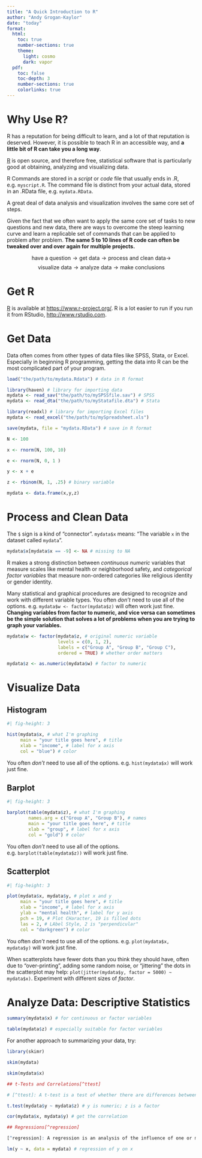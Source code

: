 ```yaml
---
title: "A Quick Introduction to R"
author: "Andy Grogan-Kaylor"
date: "today"
format:
  html:
    toc: true
    number-sections: true
    theme:
      light: cosmo
      dark: vapor
  pdf:
    toc: false
    toc-depth: 3
    number-sections: true
    colorlinks: true
---
```


# Why Use R?

R has a reputation for being difficult to learn, and a lot of that reputation is deserved. However, it is possible to teach R in an accessible way, and **a little bit of R can take you a long way**.  

[R](https://www.r-project.org/) is open source, and therefore free, statistical software that is particularly good at obtaining, analyzing and visualizing data.

R Commands are stored in a *script* or *code* file that usually ends in .R, e.g. `myscript.R`. The command file is distinct from your actual data, stored in an .RData file, e.g. `mydata.RData`.

A great deal of data analysis and visualization involves the same core set of steps.

Given the fact that we often want to apply the same core set of tasks to new questions and new data, there are ways to overcome the steep learning curve and learn a replicable set of commands that can be applied to problem after problem. **The same 5 to 10 lines of R code can often be tweaked over and over again for multiple projects.**

$$\text{have a question} \rightarrow \text{get data} \rightarrow \text{process and clean data} \rightarrow$$ 
$$\text{visualize data} \rightarrow \text{analyze data} \rightarrow \text{make conclusions}$$

# Get R

[R](https://www.r-project.org/) is available at [https://www.r-project.org/](https://www.r-project.org/). R is a lot easier to run if you run it from RStudio, [http://www.rstudio.com](http://www.rstudio.com).

# Get Data 

Data often comes from other types of data files like SPSS, Stata, or Excel. Especially in beginning R programming, getting the data into R can be the most complicated part of your program.

```r

load("the/path/to/mydata.Rdata") # data in R format

library(haven) # library for importing data 
mydata <- read_sav("the/path/to/mySPSSfile.sav") # SPSS
mydata <- read_dta("the/path/to/myStatafile.dta") # Stata

library(readxl) # library for importing Excel files
mydata <- read_excel("the/path/to/mySpreadsheet.xls")

save(mydata, file = "mydata.RData") # save in R format

```

```r

N <- 100

x <- rnorm(N, 100, 10)

e <- rnorm(N, 0, 1 )

y <- x + e

z <- rbinom(N, 1, .25) # binary variable

mydata <- data.frame(x,y,z)

```


# Process and Clean Data  

The `$` sign is a kind of "connector".  `mydata$x` means:  "The variable `x` in the dataset called `mydata`". 

```r

mydata$x[mydata$x == -9] <- NA # missing to NA

```

R makes a strong distinction between *continuous* *numeric* variables that measure  scales like mental health or neighborhood safety, and *categorical* *factor variables* that measure non-ordered categories like religious identity or gender identity. 

Many statistical and graphical procedures are designed to recognize and work with different variable types. You often *don't* need to use all of the options.  e.g. `mydata$w <- factor(mydata$z)` will often work just fine. **Changing variables from factor to numeric, and vice versa can sometimes be the simple solution that solves a lot of problems when you are trying to graph your variables.**

```r

mydata$w <- factor(mydata$z, # original numeric variable
                   levels = c(0, 1, 2), 
                   labels = c("Group A", "Group B", "Group C"), 
                   ordered = TRUE) # whether order matters

mydata$z <- as.numeric(mydata$w) # factor to numeric

```

# Visualize Data

## Histogram

```r
#| fig-height: 3

hist(mydata$x, # what I'm graphing
     main = "your title goes here", # title
     xlab = "income", # label for x axis
     col = "blue") # color

```

:::{.callout-tip}
You often *don't* need to use all of the options.  e.g. `hist(mydata$x)` will work just fine.
:::

## Barplot 

```r
#| fig-height: 3

barplot(table(mydata$z), # what I'm graphing
        names.arg = c("Group A", "Group B"), # names
        main = "your title goes here", # title
        xlab = "group", # label for x axis
        col = "gold") # color

```

:::{.callout-tip}
You often *don't* need to use all of the options.  e.g. `barplot(table(mydata$z))` will work just fine.
:::

## Scatterplot 

```r
#| fig-height: 3

plot(mydata$x, mydata$y, # plot x and y
     main = "your title goes here", # title
     xlab = "income", # label for x axis
     ylab = "mental health", # label for y axis
     pch = 19, # Plot CHaracter, 19 is filled dots
     las = 2, # LAbel Style, 2 is "perpendicular"
     col = "darkgreen") # color

```

:::{.callout-tip}
You often *don't* need to use all of the options.  e.g. `plot(mydata$x, mydata$y)` will work just fine. 
:::

:::{.callout-tip}
When scatterplots have fewer dots than you think they should have, often due to "over-printing", adding some random noise, or "jittering" the dots in the scatterplot may help:  `plot(jitter(mydata$y, factor = 5000) ~ mydata$x)`.  Experiment with different sizes of *factor*.
:::

# Analyze Data: Descriptive Statistics

```r

summary(mydata$x) # for continuous or factor variables

table(mydata$z) # especially suitable for factor variables

```

For another approach to summarizing your data, try:

```r

library(skimr)

skim(mydata)

skim(mydata$x)

```

```r

## t-Tests and Correlations[^ttest]

# [^ttest]: A t-test is a test of whether there are differences between two groups.  A correlation is a measure, varying between -1 and +1 of the relationship between two continuous variables.

```

```r

t.test(mydata$y ~ mydata$z) # y is numeric; z is a factor

cor(mydata$x, mydata$y) # get the correlation

```

```r

## Regressions[^regression]

[^regression]: A regression is an analysis of the influence of one or more independent variables on an outcome of interest.

```

```r

lm(y ~ x, data = mydata) # regression of y on x

```







